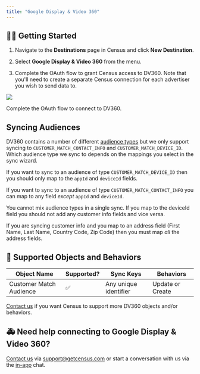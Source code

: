 ```yaml
---
title: "Google Display & Video 360"
---
```


## 🏃‍♀️ Getting Started

1. Navigate to the **Destinations** page in Census and click **New Destination**.

2. Select **Google Display & Video 360** from the menu.

3. Complete the OAuth flow to grant Census access to DV360\. Note that you'll need to create a separate Census connection for each advertiser you wish to send data to.

![](/images/destinations/google-dv360.png)

Complete the OAuth flow to connect to DV360.

## Syncing Audiences

DV360 contains a number of different [audience types](https://developers.google.com/display-video/api/reference/rest/v2/firstAndThirdPartyAudiences#audiencetype) but we only support syncing to `CUSTOMER_MATCH_CONTACT_INFO` and `CUSTOMER_MATCH_DEVICE_ID`. Which audience type we sync to depends on the mappings you select in the sync wizard.

If you want to sync to an audience of type `CUSTOMER_MATCH_DEVICE_ID` then you should only map to the `appId` and `deviceId` fields.

If you want to sync to an audience of type `CUSTOMER_MATCH_CONTACT_INFO` you can map to any field _except_ `appId` and `deviceId`.

You cannot mix audience types in a single sync. If you map to the deviceId field you should not add any customer info fields and vice versa.

If you are syncing customer info and you map to an address field (First Name, Last Name, Country Code, Zip Code) then you must map _all_ the address fields.

## 🔀 Supported Objects and Behaviors

| **Object Name**         | **Supported?** | **Sync Keys**         | **Behaviors**    |
| ----------------------- | -------------- | --------------------- | ---------------- |
| Customer Match Audience | ✅              | Any unique identifier | Update or Create |

[Contact us](mailto:support@getcensus.com) if you want Census to support more DV360 objects and/or behaviors.

## 🚑 Need help connecting to Google Display & Video 360?

[Contact us](mailto:support@getcensus.com) via support@getcensus.com or start a conversation with us via the [in-app](https://app.getcensus.com) chat.